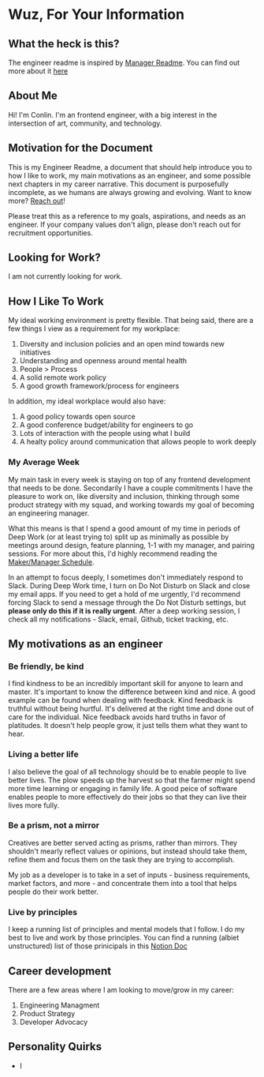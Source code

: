 
<SEO title="Conlin's Readme" />

# Wuz, For Your Information

<Aside>

## What the heck is this?

The engineer readme is inspired by [Manager Readme](https://managerreadme.com/).
You can find out more about it [here](/engineer-readme)

</Aside>

## About Me

Hi! I'm Conlin. I'm an frontend engineer, with a big interest in the
intersection of art, community, and technology.

## Motivation for the Document

This is my Engineer Readme, a document that should help introduce you to how I
like to work, my main motivations as an engineer, and some possible next
chapters in my career narrative. This document is purposefully incomplete, as we
humans are always growing and evolving. Want to know more?
[Reach out](https://twitter.com/CallMeWuz)!

Please treat this as a reference to my goals, aspirations, and needs as an
engineer. If your company values don't align, please don't reach out for
recruitment opportunities.

## Looking for Work?

I am not currently looking for work.

## How I Like To Work

My ideal working environment is pretty flexible. That being said, there are a
few things I view as a requirement for my workplace:

1. Diversity and inclusion policies and an open mind towards new initiatives
2. Understanding and openness around mental health
3. People > Process
4. A solid remote work policy
5. A good growth framework/process for engineers

In addition, my ideal workplace would also have:

1. A good policy towards open source
2. A good conference budget/ability for engineers to go
3. Lots of interaction with the people using what I build
4. A healty policy around communication that allows people to work deeply

### My Average Week

My main task in every week is staying on top of any frontend development that
needs to be done. Secondarily I have a couple commitments I have the pleasure to
work on, like diversity and inclusion, thinking through some product strategy
with my squad, and working towards my goal of becoming an engineering manager.

What this means is that I spend a good amount of my time in periods of Deep Work
(or at least trying to) split up as minimally as possible by meetings around
design, feature planning, 1-1 with my manager, and pairing sessions. For more
about this, I'd highly recommend reading the
[Maker/Manager Schedule](http://www.paulgraham.com/makersschedule.html).

In an attempt to focus deeply, I sometimes don't immediately respond to Slack.
During Deep Work time, I turn on Do Not Disturb on Slack and close my email
apps. If you need to get a hold of me urgently, I'd recommend forcing Slack to
send a message through the Do Not Disturb settings, but **please only do this if
it is really urgent**. After a deep working session, I check all my
notifications - Slack, email, Github, ticket tracking, etc.

## My motivations as an engineer

### Be friendly, be kind

I find kindness to be an incredibly important skill for anyone to learn and
master. It's important to know the difference between kind and nice. A good
example can be found when dealing with feedback. Kind feedback is truthful
without being hurtful. It's delivered at the right time and done out of care for
the individual. Nice feedback avoids hard truths in favor of platitudes. It
doesn't help people grow, it just tells them what they want to hear.

### Living a better life

I also believe the goal of all technology should be to enable people to live
better lives. The plow speeds up the harvest so that the farmer might spend more
time learning or engaging in family life. A good peice of software enables
people to more effectively do their jobs so that they can live their lives more
fully.

### Be a prism, not a mirror

Creatives are better served acting as prisms, rather than mirrors. They
shouldn't mearly reflect values or opinions, but instead should take them,
refine them and focus them on the task they are trying to accomplish.

My job as a developer is to take in a set of inputs - business requirements,
market factors, and more - and concentrate them into a tool that helps people do
their work better.

### Live by principles

I keep a running list of principles and mental models that I follow. I do my
best to live and work by those principles. You can find a running (albiet
unstructured) list of those prinicipals in this
[Notion Doc](https://www.notion.so/wuz/principles-e4502297f3114f7b9e2dbdcc468f45f8)

## Career development

There are a few areas where I am looking to move/grow in my career:

1. Engineering Managment
2. Product Strategy
3. Developer Advocacy

## Personality Quirks

- I
